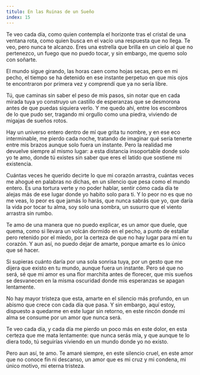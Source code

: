 ```yaml
---
titulo: En las Ruinas de un Sueño
index: 15
---
```


Te veo cada día,
como quien contempla el horizonte tras el cristal de una ventana rota,
como quien busca en el vacío una respuesta que no llega.
Te veo, pero nunca te alcanzo.
Eres una estrella que
brilla en un cielo al que no pertenezco,
un fuego que no puedo tocar,
y sin embargo, me quemo solo con soñarte.

El mundo sigue girando,
las horas caen como hojas secas,
pero en mi pecho, el tiempo se ha detenido
en ese instante perpetuo
en que mis ojos te encontraron por primera vez
y comprendí que ya no sería libre.

Tú, que caminas sin saber el peso de mis pasos,
sin notar que en cada mirada tuya
yo construyo un castillo de esperanzas que se desmorona
antes de que puedas siquiera verlo.
Y me quedo ahí, entre los escombros de lo que pudo ser,
tragando mi orgullo como una piedra,
viviendo de migajas de sueños rotos.

Hay un universo entero dentro de mí que grita tu nombre,
y en ese eco interminable, me pierdo cada noche,
tratando de imaginar qué sería tenerte entre mis brazos
aunque solo fuera un instante.
Pero la realidad me devuelve siempre al mismo lugar:
a esta distancia insoportable
donde solo yo te amo,
donde tú existes sin saber
que eres el latido que sostiene mi existencia.

Cuántas veces he querido decirte lo que mi corazón arrastra,
cuántas veces me ahogué en palabras no dichas,
en un silencio que pesa como el mundo entero.
Es una tortura verte y no poder hablar,
sentir cómo cada día te alejas más de ese lugar
donde yo habito solo para ti.
Y lo peor no es que no me veas,
lo peor es que jamás lo harás,
que nunca sabrás que yo,
que daría la vida por tocar tu alma,
soy solo una sombra,
un susurro que el viento arrastra sin rumbo.

Te amo de una manera que no puedo explicar,
es un amor que duele, que quema,
como si llevara un volcán dormido en el pecho,
a punto de estallar pero retenido por el miedo,
por la certeza de que no hay lugar para mí en tu corazón.
Y aun así, no puedo dejar de amarte,
porque amarte es lo único que sé hacer.

Si supieras cuánto daría por una sola sonrisa tuya,
por un gesto que me dijera que existo en tu mundo,
aunque fuera un instante.
Pero sé que no será,
sé que mi amor es una flor marchita
antes de florecer,
que mis sueños se desvanecen en la misma oscuridad
donde mis esperanzas se apagan lentamente.

No hay mayor tristeza que esta,
amarte en el silencio más profundo,
en un abismo que crece con cada día que pasa.
Y sin embargo, aquí estoy,
dispuesto a quedarme en este lugar sin retorno,
en este rincón donde mi alma se consume
por un amor que nunca será.

Te veo cada día,
y cada día me pierdo un poco más en este dolor,
en esta certeza que me mata lentamente:
que nunca serás mía,
y que aunque te lo diera todo,
tú seguirías viviendo en un mundo donde yo no existo.

Pero aun así, te amo.
Te amaré siempre,
en este silencio cruel,
en este amor que no conoce fin ni descanso,
un amor que es mi cruz y mi condena,
mi único motivo,
mi eterna tristeza.

